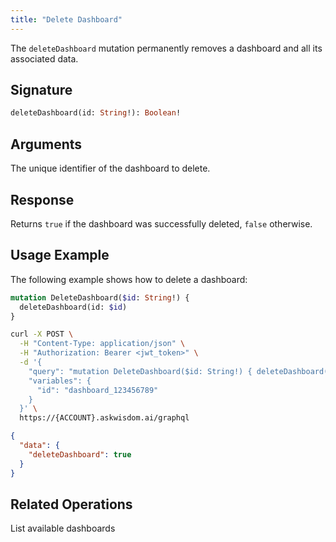 ```yaml
---
title: "Delete Dashboard"
---
```


The `deleteDashboard` mutation permanently removes a dashboard and all its associated data.

## Signature

```graphql
deleteDashboard(id: String!): Boolean!
```

## Arguments

<ParamField path="id" type="String!" required>
  The unique identifier of the dashboard to delete.
</ParamField>

## Response

Returns `true` if the dashboard was successfully deleted, `false` otherwise.

## Usage Example

The following example shows how to delete a dashboard:

```graphql
mutation DeleteDashboard($id: String!) {
  deleteDashboard(id: $id)
}
```

<RequestExample>

```bash Request
curl -X POST \
  -H "Content-Type: application/json" \
  -H "Authorization: Bearer <jwt_token>" \
  -d '{
    "query": "mutation DeleteDashboard($id: String!) { deleteDashboard(id: $id) }",
    "variables": {
      "id": "dashboard_123456789"
    }
  }' \
  https://{ACCOUNT}.askwisdom.ai/graphql
```

</RequestExample>

<ResponseExample>

```json Response
{
  "data": {
    "deleteDashboard": true
  }
}
```

</ResponseExample>

## Related Operations

<CardGroup cols={2}>
  <Card title="Dashboards Query" icon="list" href="/integrations/graphql-api/queries/dashboard/dashboards">
    List available dashboards
  </Card>
</CardGroup>